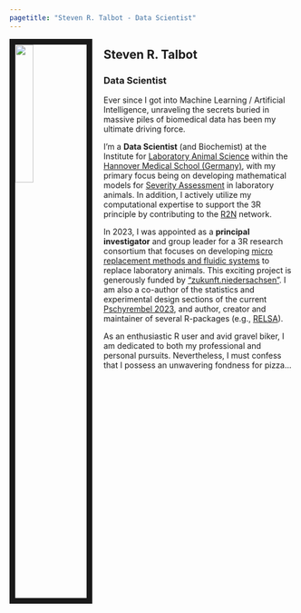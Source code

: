 ```yaml
---
pagetitle: "Steven R. Talbot - Data Scientist"
---
```


<link rel="stylesheet" href="styles.css" type="text/css">

<img src="images/mypic.png" style="width:25%; border:10px solid; margin-right: 20px" align="left">


## Steven R. Talbot
### Data Scientist

Ever since I got into Machine Learning / Artificial Intelligence, unraveling the secrets buried in massive piles of biomedical data has been my ultimate driving force.

I'm a **Data Scientist** (and Biochemist) at the Institute for [Laboratory Animal Science](https://www.mh-hannover.de/index.php?id=219&L=1) within the [Hannover Medical School (Germany)](https://www.mh-hannover.de/index.php?&L=1), with my primary focus being on developing mathematical models for [Severity Assessment](https://severity-assessment.de/) in laboratory animals. In addition, I actively utilize my computational expertise to support the 3R principle by contributing to the [R2N](https://r2n.eu/) network. 


In 2023, I was appointed as a **principal investigator** and group leader for a 3R research consortium that focuses on developing [micro replacement methods and fluidic systems](https://www.3r-forschung.de/) to replace laboratory animals. This exciting project is generously funded by ["zukunft.niedersachsen"](https://www.mwk.niedersachsen.de/zukunft.niedersachsen/agenda-zukunft-niedersachsen-219437.html). I am also a co-author of the statistics and experimental design sections of the current [Pschyrembel 2023](https://www.pschyrembel.de/), and author, creator and maintainer of several R-packages (e.g., [RELSA](https://talbotsr.com/RELSA/index.html)).


As an enthusiastic R user and avid gravel biker, I am dedicated to both my professional and personal pursuits. Nevertheless, I must confess that I possess an unwavering fondness for pizza...



